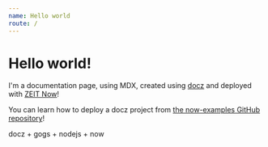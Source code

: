 ```yaml
---
name: Hello world
route: /
---
```





<AddPageButton />


# Hello world!

I'm a documentation page, using MDX, created using [docz](https://docz.site) and deployed with [ZEIT Now](https://zeit.co/now)!

You can learn how to deploy a docz project from [the now-examples GitHub repository](https://github.com/zeit/now-examples/tree/master/docz)!

docz + gogs + nodejs + now
